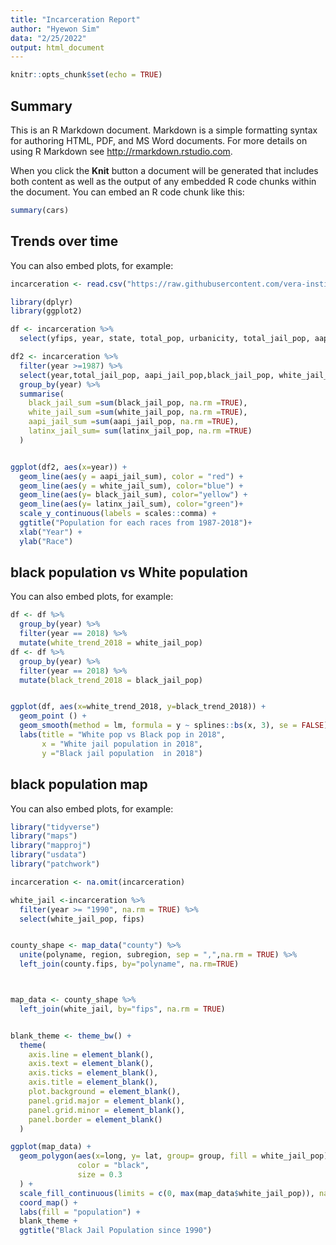 ```yaml
---
title: "Incarceration Report"
author: "Hyewon Sim"
data: "2/25/2022"
output: html_document
---
```


```r
knitr::opts_chunk$set(echo = TRUE)
```

## Summary

This is an R Markdown document. Markdown is a simple formatting syntax for authoring HTML, PDF, and MS Word documents. For more details on using R Markdown see <http://rmarkdown.rstudio.com>.

When you click the **Knit** button a document will be generated that includes both content as well as the output of any embedded R code chunks within the document. You can embed an R code chunk like this:

```r
summary(cars)
```

## Trends over time

You can also embed plots, for example:

```r
incarceration <- read.csv("https://raw.githubusercontent.com/vera-institute/incarceration-trends/master/incarceration_trends.csv")

library(dplyr)
library(ggplot2)

df <- incarceration %>%
  select(yfips, year, state, total_pop, urbanicity, total_jail_pop, aapi_jail_pop, black_jail_pop, latinx_jail_pop, white_jail_pop) 

df2 <- incarceration %>%
  filter(year >=1987) %>%
  select(year,total_jail_pop, aapi_jail_pop,black_jail_pop, white_jail_pop,latinx_jail_pop) %>%
  group_by(year) %>%
  summarise(
    black_jail_sum =sum(black_jail_pop, na.rm =TRUE),
    white_jail_sum =sum(white_jail_pop, na.rm =TRUE),
    aapi_jail_sum =sum(aapi_jail_pop, na.rm =TRUE),
    latinx_jail_sum= sum(latinx_jail_pop, na.rm =TRUE)
  )


ggplot(df2, aes(x=year)) + 
  geom_line(aes(y = aapi_jail_sum), color = "red") + 
  geom_line(aes(y = white_jail_sum), color="blue") +
  geom_line(aes(y= black_jail_sum), color="yellow") +
  geom_line(aes(y= latinx_jail_sum), color="green")+
  scale_y_continuous(labels = scales::comma) +
  ggtitle("Population for each races from 1987-2018")+
  xlab("Year") +
  ylab("Race") 
```

## black population vs White population

You can also embed plots, for example:

```r
df <- df %>%
  group_by(year) %>%
  filter(year == 2018) %>%
  mutate(white_trend_2018 = white_jail_pop)
df <- df %>%
  group_by(year) %>%
  filter(year == 2018) %>%
  mutate(black_trend_2018 = black_jail_pop)


ggplot(df, aes(x=white_trend_2018, y=black_trend_2018)) +
  geom_point () +
  geom_smooth(method = lm, formula = y ~ splines::bs(x, 3), se = FALSE) +
  labs(title = "White pop vs Black pop in 2018",
       x = "White jail population in 2018",
       y ="Black jail population  in 2018")

```
## black population map

You can also embed plots, for example:

```r
library("tidyverse")
library("maps")
library("mapproj")
library("usdata")
library("patchwork")

incarceration <- na.omit(incarceration)  

white_jail <-incarceration %>%
  filter(year >= "1990", na.rm = TRUE) %>%
  select(white_jail_pop, fips)


county_shape <- map_data("county") %>%
  unite(polyname, region, subregion, sep = ",",na.rm = TRUE) %>%
  left_join(county.fips, by="polyname", na.rm=TRUE)



map_data <- county_shape %>%
  left_join(white_jail, by="fips", na.rm = TRUE) 


blank_theme <- theme_bw() +
  theme(
    axis.line = element_blank(),
    axis.text = element_blank(),
    axis.ticks = element_blank(),
    axis.title = element_blank(),
    plot.background = element_blank(),
    panel.grid.major = element_blank(),
    panel.grid.minor = element_blank(),
    panel.border = element_blank()
  )

ggplot(map_data) +
  geom_polygon(aes(x=long, y= lat, group= group, fill = white_jail_pop),
               color = "black",
               size = 0.3
  ) +
  scale_fill_continuous(limits = c(0, max(map_data$white_jail_pop)), na.value = "gray", low = "yellow", high ="red") +
  coord_map() +
  labs(fill = "population") +
  blank_theme +
  ggtitle("Black Jail Population since 1990")




```
